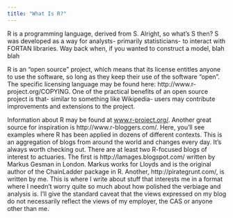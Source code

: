 ```yaml
---
title: "What Is R?"
---
```


R is a programming language, derived from S. Alright, so what's S then? S was developed as a way for analysts- primarily statisticians- to interact with FORTAN libraries. Way back when, if you wanted to construct a model, blah blah

R is an "open source" project, which means that its license entitles anyone to use the software, so long as they keep their use of the software "open". The specific licensing language may be found here: http://www.r-project.org/COPYING. One of the practical benefits of an open source project is that- similar to something like Wikipedia- users may contribute improvements and extensions to the project.

Information about R may be found at [www.r-project.org/](http://www.r-project.org/). Another great source for inspiration is http://www.r-bloggers.com/. Here, you'll see examples where R has been applied in dozens of different contexts. This is an aggregation of blogs from around the world and changes every day. It's always worth checking out. There are at least two R-focused blogs of interest to actuaries. The first is http://lamages.blogspot.com/ written by Markus Gesman in London. Markus works for Lloyds and is the original author of the ChainLadder package in R. Another, http://pirategrunt.com/, is written by me. This is where I write about stuff that interests me in a format where I needn't worry quite so much about how polished the verbiage and analysis is. I'll give the standard caveat that the views expressed on my blog do not necessarily reflect the views of my employer, the CAS or anyone other than me.

